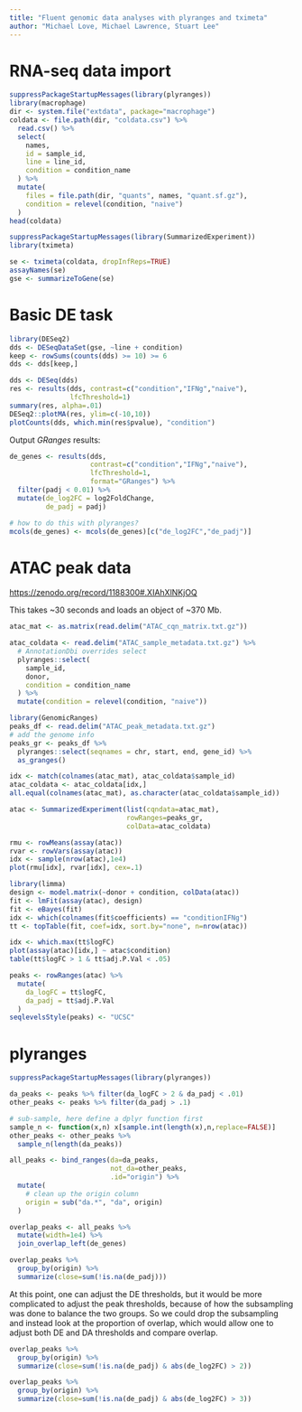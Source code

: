 ```yaml
---
title: "Fluent genomic data analyses with plyranges and tximeta"
author: "Michael Love, Michael Lawrence, Stuart Lee"
---
```


# RNA-seq data import

```r
suppressPackageStartupMessages(library(plyranges))
library(macrophage)
dir <- system.file("extdata", package="macrophage")
coldata <- file.path(dir, "coldata.csv") %>% 
  read.csv() %>% 
  select(
    names, 
    id = sample_id, 
    line = line_id, 
    condition = condition_name
  ) %>%
  mutate(
    files = file.path(dir, "quants", names, "quant.sf.gz"),
    condition = relevel(condition, "naive")
  )
head(coldata)
```

```r
suppressPackageStartupMessages(library(SummarizedExperiment))
library(tximeta)
```

```r
se <- tximeta(coldata, dropInfReps=TRUE)
assayNames(se)
gse <- summarizeToGene(se)
```

# Basic DE task

```r
library(DESeq2)
dds <- DESeqDataSet(gse, ~line + condition)
keep <- rowSums(counts(dds) >= 10) >= 6
dds <- dds[keep,]
```

```r
dds <- DESeq(dds)
res <- results(dds, contrast=c("condition","IFNg","naive"),
               lfcThreshold=1)
summary(res, alpha=.01)
DESeq2::plotMA(res, ylim=c(-10,10))
plotCounts(dds, which.min(res$pvalue), "condition")
```

Output *GRanges* results:

```r
de_genes <- results(dds, 
                    contrast=c("condition","IFNg","naive"),
                    lfcThreshold=1, 
                    format="GRanges") %>% 
  filter(padj < 0.01) %>%
  mutate(de_log2FC = log2FoldChange,
         de_padj = padj)
```

```r
# how to do this with plyranges?
mcols(de_genes) <- mcols(de_genes)[c("de_log2FC","de_padj")]
```


# ATAC peak data

<https://zenodo.org/record/1188300#.XIAhXlNKjOQ>

This takes ~30 seconds and loads an object of ~370 Mb.

```r
atac_mat <- as.matrix(read.delim("ATAC_cqn_matrix.txt.gz"))
```

```r
atac_coldata <- read.delim("ATAC_sample_metadata.txt.gz") %>% 
  # AnnotationDbi overrides select
  plyranges::select(
    sample_id,
    donor,
    condition = condition_name
  ) %>% 
  mutate(condition = relevel(condition, "naive"))
```

```r
library(GenomicRanges)
peaks_df <- read.delim("ATAC_peak_metadata.txt.gz")
# add the genome info
peaks_gr <- peaks_df %>% 
  plyranges::select(seqnames = chr, start, end, gene_id) %>% 
  as_granges()
```

```r
idx <- match(colnames(atac_mat), atac_coldata$sample_id)
atac_coldata <- atac_coldata[idx,]
all.equal(colnames(atac_mat), as.character(atac_coldata$sample_id))
```

```r
atac <- SummarizedExperiment(list(cqndata=atac_mat),
                             rowRanges=peaks_gr,
                             colData=atac_coldata)
```

```r
rmu <- rowMeans(assay(atac))
rvar <- rowVars(assay(atac))
idx <- sample(nrow(atac),1e4)
plot(rmu[idx], rvar[idx], cex=.1)
```

```r
library(limma)
design <- model.matrix(~donor + condition, colData(atac))
fit <- lmFit(assay(atac), design)
fit <- eBayes(fit)
idx <- which(colnames(fit$coefficients) == "conditionIFNg")
tt <- topTable(fit, coef=idx, sort.by="none", n=nrow(atac))
```

```r
idx <- which.max(tt$logFC)
plot(assay(atac)[idx,] ~ atac$condition)
table(tt$logFC > 1 & tt$adj.P.Val < .05)
```

```r
peaks <- rowRanges(atac) %>% 
  mutate(
    da_logFC = tt$logFC,
    da_padj = tt$adj.P.Val
  )
seqlevelsStyle(peaks) <- "UCSC"
```

# plyranges

```r
suppressPackageStartupMessages(library(plyranges))
```

```r
da_peaks <- peaks %>% filter(da_logFC > 2 & da_padj < .01)
other_peaks <- peaks %>% filter(da_padj > .1)
```

```r
# sub-sample, here define a dplyr function first
sample_n <- function(x,n) x[sample.int(length(x),n,replace=FALSE)]
other_peaks <- other_peaks %>%
  sample_n(length(da_peaks))
```

```r
all_peaks <- bind_ranges(da=da_peaks,
                         not_da=other_peaks,
                         .id="origin") %>%
  mutate(
    # clean up the origin column
    origin = sub("da.*", "da", origin)
  )
``` 

```r
overlap_peaks <- all_peaks %>%
  mutate(width=1e4) %>%
  join_overlap_left(de_genes)
```

```r
overlap_peaks %>%
  group_by(origin) %>%
  summarize(close=sum(!is.na(de_padj)))
```

At this point, one can adjust the DE thresholds, but it would be more
complicated to adjust the peak thresholds, because of how the
subsampling was done to balance the two groups. So we could drop the
subsampling and instead look at the proportion of overlap, which would
allow one to adjust both DE and DA thresholds and compare overlap.

```r
overlap_peaks %>%
  group_by(origin) %>%
  summarize(close=sum(!is.na(de_padj) & abs(de_log2FC) > 2))
```

```r
overlap_peaks %>%
  group_by(origin) %>%
  summarize(close=sum(!is.na(de_padj) & abs(de_log2FC) > 3))
```
